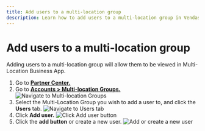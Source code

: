 ```yaml
---
title: Add users to a multi-location group
description: Learn how to add users to a multi-location group in Vendasta's platform
---
```


# Add users to a multi-location group

Adding users to a multi-location group will allow them to be viewed in Multi-Location Business App.

1. Go to [**Partner Center.**](https://partners.vendasta.com/brands/manage?marketId=default)
2. Go to [**Accounts > Multi-location Groups.**](https://partners.vendasta.com/brands/manage)
   ![Navigate to Multi-location Groups](./img/accounts/accounts-multi-location-groups/add_users_mlg_1.jpg)
3. Select the Multi-Location Group you wish to add a user to, and click the **Users** tab.
   ![Navigate to Users tab](./img/accounts/accounts-multi-location-groups/add_users_mlg_2.jpg)
4. Click **Add user.**
   ![Click Add user button](./img/accounts/accounts-multi-location-groups/add_users_mlg_3.jpg)
5. Click the **add button** or create a new user.
   ![Add or create a new user](./img/accounts/accounts-multi-location-groups/add_users_mlg_4.jpg)